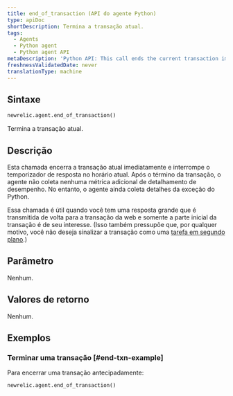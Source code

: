 ```yaml
---
title: end_of_transaction (API do agente Python)
type: apiDoc
shortDescription: Termina a transação atual.
tags:
  - Agents
  - Python agent
  - Python agent API
metaDescription: 'Python API: This call ends the current transaction immediately.'
freshnessValidatedDate: never
translationType: machine
---
```


## Sintaxe

```py
newrelic.agent.end_of_transaction()
```

Termina a transação atual.

## Descrição

Esta chamada encerra a transação atual imediatamente e interrompe o temporizador de resposta no horário atual. Após o término da transação, o agente não coleta nenhuma métrica adicional de detalhamento de desempenho. No entanto, o agente ainda coleta detalhes da exceção do Python.

Essa chamada é útil quando você tem uma resposta grande que é transmitida de volta para a transação da web e somente a parte inicial da transação é de seu interesse. (Isso também pressupõe que, por qualquer motivo, você não deseja sinalizar a transação como uma [tarefa em segundo plano](/docs/agents/python-agent/python-agent-api/set_background_task).)

## Parâmetro

Nenhum.

## Valores de retorno

Nenhum.

## Exemplos

### Terminar uma transação [#end-txn-example]

Para encerrar uma transação antecipadamente:

```py
newrelic.agent.end_of_transaction()
```
